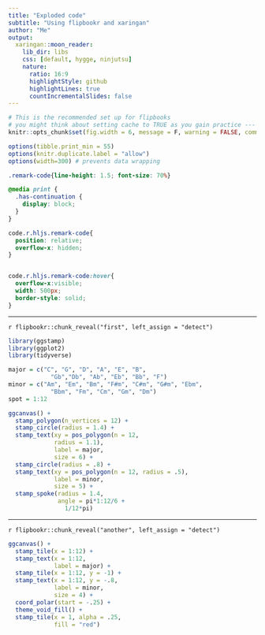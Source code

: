 ```yaml
---
title: "Exploded code"
subtitle: "Using flipbookr and xaringan"
author: "Me"
output:
  xaringan::moon_reader:
    lib_dir: libs
    css: [default, hygge, ninjutsu]
    nature:
      ratio: 16:9
      highlightStyle: github
      highlightLines: true
      countIncrementalSlides: false
---
```



```r
# This is the recommended set up for flipbooks
# you might think about setting cache to TRUE as you gain practice --- building flipbooks from scratch can be time consuming
knitr::opts_chunk$set(fig.width = 6, message = F, warning = FALSE, comment = "", cache = F)

options(tibble.print_min = 55)
options(knitr.duplicate.label = "allow")
options(width=300) # prevents data wrapping
```


```css
.remark-code{line-height: 1.5; font-size: 70%}

@media print {
  .has-continuation {
    display: block;
  }
}

code.r.hljs.remark-code{
  position: relative;
  overflow-x: hidden;
}


code.r.hljs.remark-code:hover{
  overflow-x:visible;
  width: 500px;
  border-style: solid;
}
```


---


`r flipbookr::chunk_reveal("first", left_assign = "detect")`


```r
library(ggstamp)
library(ggplot2)
library(tidyverse)

major = c("C", "G", "D", "A", "E", "B", 
            "Gb","Db", "Ab", "Eb", "Bb", "F")
minor = c("Am", "Em", "Bm", "F#m", "C#m", "G#m", "Ebm",
            "Bbm", "Fm", "Cm", "Gm", "Dm")
spot = 1:12

ggcanvas() + 
  stamp_polygon(n_vertices = 12) + 
  stamp_circle(radius = 1.4) +
  stamp_text(xy = pos_polygon(n = 12,
             radius = 1.1), 
             label = major,
             size = 6) + 
  stamp_circle(radius = .8) +
  stamp_text(xy = pos_polygon(n = 12, radius = .5),
             label = minor,
             size = 5) +
  stamp_spoke(radius = 1.4, 
              angle = pi*1:12/6 + 
                1/12*pi) 
```

---


`r flipbookr::chunk_reveal("another", left_assign = "detect")`


```r
ggcanvas() + 
  stamp_tile(x = 1:12) +
  stamp_text(x = 1:12, 
             label = major) + 
  stamp_tile(x = 1:12, y = -1) +
  stamp_text(x = 1:12, y = -.8, 
             label = minor,
             size = 4) +
  coord_polar(start = -.25) + 
  theme_void_fill() + 
  stamp_tile(x = 1, alpha = .25, 
             fill = "red")
```

